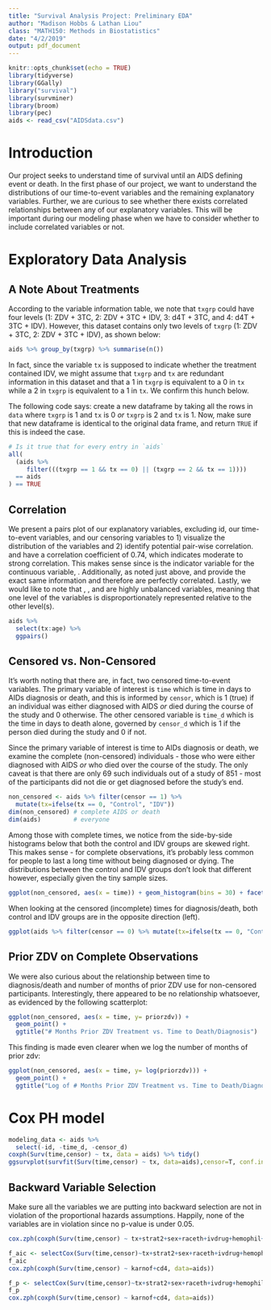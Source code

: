 ```yaml
---
title: "Survival Analysis Project: Preliminary EDA"
author: "Madison Hobbs & Lathan Liou"
class: "MATH150: Methods in Biostatistics"
date: "4/2/2019"
output: pdf_document
---
```


```r
knitr::opts_chunk$set(echo = TRUE)
library(tidyverse)
library(GGally)
library("survival")
library(survminer)
library(broom)
library(pec)
aids <- read_csv("AIDSdata.csv")
```

# Introduction

Our project seeks to understand time of survival until an AIDS defining event or death. In the first phase of our project, we want to understand the distributions of our time-to-event variables and the remaining explanatory variables. Further, we are curious to see whether there exists correlated relationships between any of our explanatory variables. This will be important during our modeling phase when we have to consider whether to include correlated variables or not.

# Exploratory Data Analysis

## A Note About Treatments

According to the variable information table, we note that `txgrp` could have four levels (1: ZDV + 3TC, 2: ZDV + 3TC + IDV, 3: d4T + 3TC, and 4: d4T + 3TC + IDV). However, this dataset contains only two levels of `txgrp` (1: ZDV + 3TC, 2: ZDV + 3TC + IDV), as shown below:

```r
aids %>% group_by(txgrp) %>% summarise(n())
```

In fact, since the variable `tx` is supposed to indicate whether the treatment contained IDV, we might assume that `txgrp` and `tx` are redundant information in this dataset and that a 1 in `txgrp` is equivalent to a 0 in `tx` while a 2 in `txgrp` is equivalent to a 1 in `tx`. We confirm this hunch below. 

The following code says: create a new dataframe by taking all the rows in `data` where `txgrp` is 1 and `tx` is 0 *or* `txgrp` is 2 and `tx` is 1. Now, make sure that new dataframe is identical to the original data frame, and return `TRUE` if this is indeed the case. 


```r
# Is it true that for every entry in `aids`
all(
  (aids %>% 
     filter(((txgrp == 1 && tx == 0) || (txgrp == 2 && tx == 1)))) 
  == aids
) == TRUE
```

## Correlation

We present a pairs plot of our explanatory variables, excluding id, our time-to-event variables, and our censoring variables to 1) visualize the distribution of the variables and 2) identify potential pair-wise correlation. \texttt{cd4} and \texttt{strat2} have a correlation coefficient of 0.74, which indicates moderate to strong correlation. This makes sense since \texttt{strat2} is the indicator variable for the continuous variable, \texttt{cd4}. Additionally, as noted just above, \texttt{tx} and \texttt{txgrp} provide the exact same information and therefore are perfectly correlated. Lastly, we would like to note that \texttt{sex}, \texttt{ivdrug}, and \texttt{hemophil} are highly unbalanced variables, meaning that one level of the variables is disproportionately represented relative to the other level(s).

```r
aids %>%
  select(tx:age) %>%
  ggpairs()
```

## Censored vs. Non-Censored

It's worth noting that there are, in fact, two censored time-to-event variables. The primary variable of interest is `time` which is time in days to AIDs diagnosis or death, and this is informed by `censor`, which is 1 (true) if an individual was either diagnosed with AIDS *or* died during the course of the study and 0 otherwise. The other censored variable is `time_d` which is the time in days to death alone, governed by `censor_d` which is 1 if the person died during the study and 0 if not. 

Since the primary variable of interest is time to AIDs diagnosis or death, we examine the complete (non-censored) individuals - those who were either diagnosed with AIDS *or* who died over the course of the study. The only caveat is that there are only 69 such individuals out of a study of 851 - most of the participants did not die or get diagnosed before the study's end. 

```r
non_censored <- aids %>% filter(censor == 1) %>% 
  mutate(tx=ifelse(tx == 0, "Control", "IDV"))
dim(non_censored) # complete AIDS or death
dim(aids)         # everyone
```

Among those with complete times, we notice from the side-by-side histograms below that both the control and IDV groups are skewed right. This makes sense - for complete observations, it's probably less common for people to last a long time without being diagnosed or dying. The distributions between the control and IDV groups don't look that different however, especially given the tiny sample sizes.

```r
ggplot(non_censored, aes(x = time)) + geom_histogram(bins = 30) + facet_grid(.~tx) + ggtitle("Complete Observations: Treatment vs. Time to Event") + xlab("Time until AIDS Diagnosis or Death")
```
 
When looking at the censored (incomplete) times for diagnosis/death, both control and IDV groups are in the opposite direction (left).

```r
ggplot(aids %>% filter(censor == 0) %>% mutate(tx=ifelse(tx == 0, "Control", "IDV")), aes(x = time_d)) + geom_histogram(bins = 20) + facet_grid(.~tx) + ggtitle("Incomplete Observations: Treatment vs. Time to Event") + xlab("Time until End of Study")
```

## Prior ZDV on Complete Observations

We were also curious about the relationship between time to diagnosis/death and number of months of prior ZDV use for non-censored participants. Interestingly, there appeared to be no relationship whatsoever, as evidenced by the following scatterplot:

```r
ggplot(non_censored, aes(x = time, y= priorzdv)) + 
  geom_point() + 
  ggtitle("# Months Prior ZDV Treatment vs. Time to Death/Diagnosis")
```

This finding is made even clearer when we log the number of months of prior zdv:

```r
ggplot(non_censored, aes(x = time, y= log(priorzdv))) + 
  geom_point() + 
  ggtitle("Log of # Months Prior ZDV Treatment vs. Time to Death/Diagnosis")
```

# Cox PH model

```r
modeling_data <- aids %>% 
  select(-id, -time_d, -censor_d)
coxph(Surv(time,censor) ~ tx, data = aids) %>% tidy()
ggsurvplot(survfit(Surv(time,censor) ~ tx, data=aids),censor=T, conf.int=T) + ggtitle("By Treatment")
```

## Backward Variable Selection 

Make sure all the variables we are putting into backward selection are not in violation of the proportional hazards assumptions. Happily, none of the variables are in violation since no p-value is under 0.05.

```r
cox.zph(coxph(Surv(time,censor) ~ tx+strat2+sex+raceth+ivdrug+hemophil+karnof+cd4+priorzdv+age, data=aids))
```


```r
f_aic <- selectCox(Surv(time,censor)~tx+strat2+sex+raceth+ivdrug+hemophil+karnof+cd4+priorzdv+age, data=aids, rule="aic")
f_aic
cox.zph(coxph(Surv(time,censor) ~ karnof+cd4, data=aids))
```

```r
f_p <- selectCox(Surv(time,censor)~tx+strat2+sex+raceth+ivdrug+hemophil+karnof+cd4+priorzdv+age, data=aids, rule="p")
f_p
cox.zph(coxph(Surv(time,censor) ~ karnof+cd4, data=aids))
```

